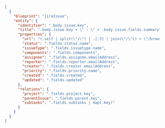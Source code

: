 ```json showLineNumbers
[
  {
    "blueprint": "jiraIssue",
    "entity": {
      "identifier": ".body.issue.key",
      "title": ".body.issue.key + \" - \" + .body.issue.fields.summary",
      "properties": {
        "url": "(.self | split(\"/\") | .[:3] | join(\"/\")) + \"/browse/\" + .key",
        "status": ".fields.status.name",
        "issueType": ".fields.issuetype.name",
        "components": ".fields.components",
        "assignee": ".fields.assignee.emailAddress",
        "reporter": ".fields.reporter.emailAddress",
        "creator": ".fields.creator.emailAddress",
        "priority": ".fields.priority.name",
        "created": ".fields.created",
        "updated": ".fields.updated"
      },
      "relations": {
        "project": ".fields.project.key",
        "parentIssue": ".fields.parent.key",
        "subtasks": ".fields.subtasks | map(.key)"
      }
    }
  }
]
```


